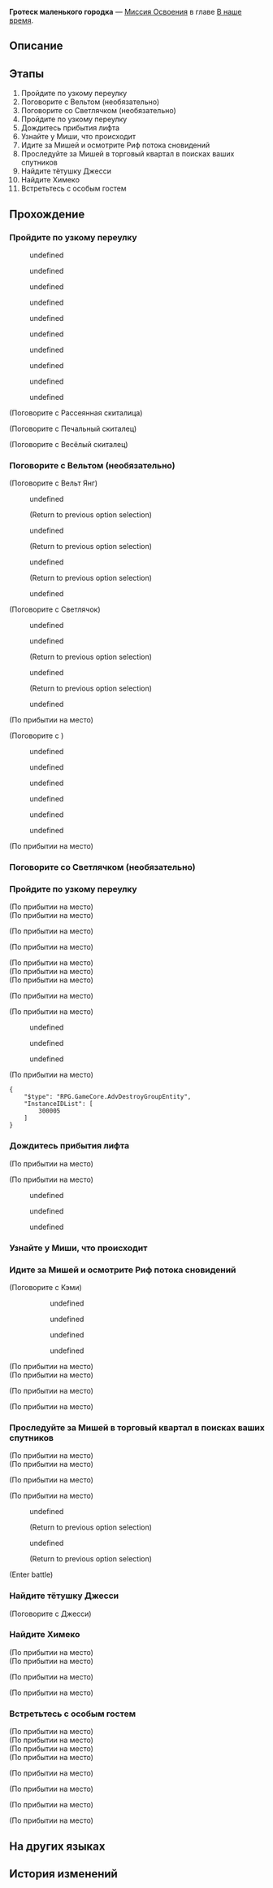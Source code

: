 {{Дополнить|Диалоги.}}
{{Миссия Инфобокс
|id              = 1032401
|Название        = 
|Изображение     = Миссия Освоения Гротеск маленького городка.png
|Тип             = Миссия Освоения
|События         = 
|Глава           = В наше время
|Условия         = Завершена [[Миссия Освоения]] ''[[Недотёпы всегда звонят дважды]]''
|Персонажи       = Вельт; Весёлый скиталец; Джесси; Кэми; Март 7; Михей; Миша; Первопроходец; Печальный скиталец; Рассеянная скиталица; Светлячок; Часик; Член Семьи
|СтартЛокация    = Отель «Грёзы» (Мир грёз)
|Мир             = Пенакония
|Локации         = Отель «Грёзы» (Мир грёз)
|Предыдущая      = Недотёпы всегда звонят дважды
|Следующая       = Враг государства
|Награды         = Опыт Освоения*700; Звёздный нефрит*90; Путеводитель путешественника*6; Очищенный эфир*6; Часокредиты*350; "Speedy Hamz"*1 { text = Speedy Hamz }; Кредиты*100 000
}}
'''Гротеск маленького городка''' — [[Миссия Освоения]] в главе [[В наше время]].

==Описание==
{{Описание|Светлячок объясняет своё странное поведение и направляет вас к первозданной зоне воспоминаний, где находится поселение Риф потока сновидений. Здесь вы воссоединяетесь с экипажем Звёздного экспресса, осматриваетесь вокруг и находите давно пропавшую суперзвезду Зарянку.}}

==Этапы==
# Пройдите по узкому переулку
# Поговорите с Вельтом (необязательно)
# Поговорите со Светлячком (необязательно)
# Пройдите по узкому переулку
# Дождитесь прибытия лифта
# Узнайте у Миши, что происходит
# Идите за Мишей и осмотрите Риф потока сновидений
# Проследуйте за Мишей в торговый квартал в поисках ваших спутников
# Найдите тётушку Джесси
# Найдите Химеко
# Встретьтесь с особым гостем

==Прохождение==
{{Дополнить}}


===Пройдите по узкому переулку===
{{Описание миссии|локация=Отель «Грёзы» (Мир грёз)|Светлячок раскрывает вам причины, стоящие за её необъяснимым поведением, и ведёт вас в место, которая Семья назвала кошмаром... в первозданную зону воспоминаний за пределами сладких грёз - Риф потока сновидений. Это позволяет вам больше разузнать о Смерти: как выяснилось, это лишь обузданная меметическая сущность, помогающая тем, кто желает переместиться между грёзами. Закрыть глаза - просто странный способ призвать её.<br />Спустя миг неприятных ощущений вы осознаёте, что очутились в старом заброшенном городе. Начните приключение на этой покинутой станции, но сперва поговорите со всеми и тщательно подготовьтесь.}}
{{Диалог Начало}}
<!--Unknown TalkSentence: 103240202-->
<!--Unknown TalkSentence: 103240203-->
:{{Диалог|Стрелка}} undefined
:<!--Unknown TalkSentence: 103240205-->
:<!--Unknown TalkSentence: 103240206-->
:<!--Unknown TalkSentence: 103240207-->
:<!--Unknown TalkSentence: 103240208-->
:{{Диалог|Стрелка}} undefined
:<!--Unknown TalkSentence: 103240207-->
:<!--Unknown TalkSentence: 103240208-->
:{{Диалог|Стрелка}} undefined
<!--Unknown TalkSentence: 103240209-->
<!--Unknown TalkSentence: 103240210-->
<!--Unknown TalkSentence: 103240211-->
<!--Unknown TalkSentence: 103240212-->
<!--Unknown TalkSentence: 103240213-->
<!--Unknown TalkSentence: 103240214-->
<!--Unknown TalkSentence: 103240215-->
<!--Unknown TalkSentence: 103240216-->
<!--Unknown TalkSentence: 103240217-->
<!--Unknown TalkSentence: 103240218-->
:{{Диалог|Стрелка}} undefined
:{{Диалог|Стрелка}} undefined
:{{Диалог|Стрелка}} undefined
:{{tx}}
<!--Unknown TalkSentence: 103240302-->
:{{Диалог|Стрелка}} undefined
:{{Диалог|Стрелка}} undefined
:{{Диалог|Стрелка}} undefined
:{{Диалог|Стрелка}} undefined

;(Поговорите с Рассеянная скиталица)
<!--Unknown TalkSentence: 103241602-->
<!--Unknown TalkSentence: 103241603-->

;(Поговорите с Печальный скиталец)
<!--Unknown TalkSentence: 103241702-->
<!--Unknown TalkSentence: 103241703-->

;(Поговорите с Весёлый скиталец)
<!--Unknown TalkSentence: 103241802-->
<!--Unknown TalkSentence: 103241803-->
{{Диалог Конец}}

===Поговорите с Вельтом (необязательно)===
{{Диалог Начало}}

;(Поговорите с Вельт Янг)
:{{tx}}
:{{Диалог|Разговор}} undefined
:<!--Unknown TalkSentence: 103240404-->
::{{tx}}
:;(Return to previous option selection)
:{{Диалог|Разговор}} undefined
:<!--Unknown TalkSentence: 103240407-->
::{{tx}}
:;(Return to previous option selection)
:{{Диалог|Разговор}} undefined
:<!--Unknown TalkSentence: 103240411-->
::{{tx}}
:;(Return to previous option selection)
:{{Диалог|Стрелка}} undefined
:<!--Unknown TalkSentence: 103240415-->
::{{tx}}

;(Поговорите с Светлячок)
:{{tx}}
:{{Диалог|Разговор}} undefined
:<!--Unknown TalkSentence: 103240504-->
:<!--Unknown TalkSentence: 103240505-->
:{{Диалог|Разговор}} undefined
:<!--Unknown TalkSentence: 103240511-->
::{{tx}}
:;(Return to previous option selection)
:{{Диалог|Разговор}} undefined
:<!--Unknown TalkSentence: 103240514-->
::{{tx}}
:;(Return to previous option selection)
:{{Диалог|Стрелка}} undefined
:<!--Unknown TalkSentence: 103240517-->
::{{tx}}
;(По прибытии на место)

;(Поговорите с )
<!--Unknown TalkSentence: 103240202-->
<!--Unknown TalkSentence: 103240203-->
:{{Диалог|Стрелка}} undefined
:<!--Unknown TalkSentence: 103240205-->
:<!--Unknown TalkSentence: 103240206-->
:<!--Unknown TalkSentence: 103240207-->
:<!--Unknown TalkSentence: 103240208-->
:{{Диалог|Стрелка}} undefined
:<!--Unknown TalkSentence: 103240207-->
:<!--Unknown TalkSentence: 103240208-->
:{{Диалог|Стрелка}} undefined
<!--Unknown TalkSentence: 103240209-->
<!--Unknown TalkSentence: 103240210-->
<!--Unknown TalkSentence: 103240211-->
<!--Unknown TalkSentence: 103240212-->
<!--Unknown TalkSentence: 103240213-->
<!--Unknown TalkSentence: 103240214-->
<!--Unknown TalkSentence: 103240215-->
<!--Unknown TalkSentence: 103240216-->
<!--Unknown TalkSentence: 103240217-->
<!--Unknown TalkSentence: 103240218-->
:{{Диалог|Стрелка}} undefined
:{{Диалог|Стрелка}} undefined
:{{Диалог|Стрелка}} undefined
;(По прибытии на место)
{{Диалог Конец}}

===Поговорите со Светлячком (необязательно)===
{{Диалог Начало}}
{{Диалог Конец}}

===Пройдите по узкому переулку===
{{Диалог Начало}}
;(По прибытии на место)
;(По прибытии на место)

;(По прибытии на место)
<!--Unknown TalkSentence: 103249903-->

;(По прибытии на место)
<!--Unknown TalkSentence: 103249903-->
;(По прибытии на место)
;(По прибытии на место)
;(По прибытии на место)

;(По прибытии на место)
<!--Unknown TalkSentence: 103249904-->

;(По прибытии на место)
:{{tx}}
<!--Unknown TalkSentence: 103240602-->
<!--Unknown TalkSentence: 103240603-->
<!--Unknown TalkSentence: 103240604-->
<!--Unknown TalkSentence: 103240605-->
<!--Unknown TalkSentence: 103240606-->
<!--Unknown TalkSentence: 103240607-->
<!--Unknown TalkSentence: 103240608-->
<!--Unknown TalkSentence: 103240609-->
<!--Unknown TalkSentence: 103240610-->
<!--Unknown TalkSentence: 103240611-->
<!--Unknown TalkSentence: 103240612-->
:{{Диалог|Стрелка}} undefined
:<!--Unknown TalkSentence: 103240614-->
:<!--Unknown TalkSentence: 103240615-->
:<!--Unknown TalkSentence: 103240616-->
:<!--Unknown TalkSentence: 103240617-->
:<!--Unknown TalkSentence: 103240618-->
:<!--Unknown TalkSentence: 103240619-->
::{{tx}}
:{{Диалог|Стрелка}} undefined
:<!--Unknown TalkSentence: 103240616-->
:<!--Unknown TalkSentence: 103240617-->
:<!--Unknown TalkSentence: 103240618-->
:<!--Unknown TalkSentence: 103240619-->
::{{tx}}
:{{Диалог|Стрелка}} undefined
:<!--Unknown TalkSentence: 103240618-->
:<!--Unknown TalkSentence: 103240619-->
::{{tx}}
<!--Unknown TalkSentence: 103240618-->
<!--Unknown TalkSentence: 103240619-->
:{{tx}}

;(По прибытии на место)
<pre>{
	"$type": "RPG.GameCore.AdvDestroyGroupEntity",
	"InstanceIDList": [
		300005
	]
}</pre>
{{Диалог Конец}}

===Дождитесь прибытия лифта===
{{Описание миссии|локация=Риф потока сновидений|Светлячок раскрывает вам причины, стоящие за её необъяснимым поведением, и ведёт вас в место, которая Семья назвала кошмаром... в первозданную зону воспоминаний за пределами сладких грёз - Риф потока сновидений. Это позволяет вам больше разузнать о Смерти: как выяснилось, это лишь обузданная меметическая сущность, помогающая тем, кто желает переместиться между грёзами. Закрыть глаза - просто странный способ призвать её.<br />По мере того, как вы поднимаетесь в лифте, старые детали машины скрипят и стонут, словно печальные души, давно покинувшие мир живых. Что же ждёт вас в глубине этого «кошмара»?}}
{{Диалог Начало}}
<!--Unknown TalkSentence: 103249901-->
;(По прибытии на место)

;(По прибытии на место)
:{{tx}}
<!--Unknown TalkSentence: 103240702-->
<!--Unknown TalkSentence: 103240703-->
<!--Unknown TalkSentence: 103240704-->
<!--Unknown TalkSentence: 103240705-->
:{{Диалог|Стрелка}} undefined
:{{Диалог|Стрелка}} undefined
:{{Диалог|Стрелка}} undefined
{{Диалог Конец}}

===Узнайте у Миши, что происходит===
{{Описание миссии|локация=Риф потока сновидений|Дверь открывается, и вы оказываетесь перед холодной и унылой площадью, а также двумя обветшавшими небоскрёбами. После того как ваша группа разделяется, вы с Вельтом сразу замечаете знакомый силуэт... Что в этом кошмаре делает коридорный из отеля «Грёзы»? Вы чувствуете что-то неладное и решаете поговорить с ним. Ведь если вы не найдёте объяснение этой странной ситуации, то потеряете всякий сон.}}
{{Диалог Начало}}
{{Диалог Конец}}

===Идите за Мишей и осмотрите Риф потока сновидений===
{{Описание миссии|локация=Риф потока сновидений|Миша рассказывает вам, что Риф потока сновидений - это его дом. Если это так, то вам сложно даже представить, насколько плохо с ним обращались в «Грёзах». Хотя милый и наивный Миша не придаёт этому значения. Напротив, узнав, что вам нужна помощь, он предлагает вместе отправиться на поиски потерянных спутников и заодно провести вам экскурсию по заброшенному городу. Более того, вам может выпасть шанс встретиться со старой подругой... Зарянкой.<br />Но прежде стоит отыскать Март 7 и Химеко. Время уходит. Нужно поспешить за Мишей.}}
{{Диалог Начало}}

;(Поговорите с Кэми)
:{{tx}}
::<!--1-second delay-->
:<!--Unknown TalkSentence: 103240902-->
:<!--Unknown TalkSentence: 103240903-->
::{{Диалог|Стрелка}} undefined
::{{Диалог|Стрелка}} undefined
::{{Диалог|Стрелка}} undefined
::{{Диалог|Стрелка}} undefined
<!--Unknown TalkSentence: 103241902-->
;(По прибытии на место)
;(По прибытии на место)

;(По прибытии на место)
:{{tx}}

;(По прибытии на место)
<!--Unknown TalkSentence: 103249905-->
{{Диалог Конец}}

===Проследуйте за Мишей в торговый квартал в поисках ваших спутников===
{{Описание миссии|локация=Риф потока сновидений|Миша рассказывает вам, что Риф потока сновидений - это его дом. Если это так, то вам сложно даже представить, насколько плохо с ним обращались в «Грёзах». Хотя милый и наивный Миша не придаёт этому значения. Напротив, узнав, что вам нужна помощь, он предлагает вместе отправиться на поиски потерянных спутников и заодно провести вам экскурсию по заброшенному городу. Более того, вам может выпасть шанс встретиться со старой подругой... Зарянкой.<br />Но прежде стоит отыскать Март 7 и Химеко. Миша уверен, что экипаж Звёздного экспресса может быть в торговом квартале. Пожалуй, вам стоит туда заглянуть.}}
{{Диалог Начало}}
<!--Unknown TalkSentence: 103249906-->
;(По прибытии на место)
;(По прибытии на место)

;(По прибытии на место)
<!--Unknown TalkSentence: 103249907-->
<!--Unknown TalkSentence: 103249908-->

;(По прибытии на место)
:{{tx}}
:<!--1-second delay-->
<!--Unknown TalkSentence: 103241002-->
<!--Unknown TalkSentence: 103241003-->
<!--Unknown TalkSentence: 103241004-->
<!--Unknown TalkSentence: 103241005-->
<!--Unknown TalkSentence: 103241006-->
<!--Unknown TalkSentence: 103241007-->
:{{Диалог|Стрелка}} undefined
:<!--Unknown TalkSentence: 103241009-->
:<!--Unknown TalkSentence: 103241010-->
:<!--Unknown TalkSentence: 103241011-->
:<!--Unknown TalkSentence: 103241012-->
:<!--Unknown TalkSentence: 103241013-->
:<!--Unknown TalkSentence: 103241014-->
:<!--Unknown TalkSentence: 103241015-->
:;(Return to previous option selection)
:{{Диалог|Стрелка}} undefined
:<!--Unknown TalkSentence: 103241011-->
:<!--Unknown TalkSentence: 103241012-->
:<!--Unknown TalkSentence: 103241013-->
:<!--Unknown TalkSentence: 103241014-->
:<!--Unknown TalkSentence: 103241015-->
:;(Return to previous option selection)
;(Enter battle)
::{{tx|Enemy list missing}}
{{Диалог Конец}}

===Найдите тётушку Джесси===
{{Описание миссии|локация=Риф потока сновидений|Миша рассказывает вам, что Риф потока сновидений - это его дом. Если это так, то вам сложно даже представить, насколько плохо с ним обращались в «Грёзах». Хотя милый и наивный Миша не придаёт этому значения. Напротив, узнав, что вам нужна помощь, он предлагает вместе отправиться на поиски потерянных спутников и заодно провести вам экскурсию по заброшенному городу. Более того, вам может выпасть шанс встретиться со старой подругой... Зарянкой.<br />Вы встретились с Март 7. Но прежде чем отправиться на поиски Химеко, нужно найти кого-нибудь из местных, кто приглядит за несчастным незнакомцем, потерявшим сознание от страха перед розововолосым призраком Рифа потока сновидений. Тётушка Джесси, о которой говорила Март 7, точно справится.}}
{{Диалог Начало}}
:{{tx}}
<!--Unknown TalkSentence: 103249909-->
<!--Unknown TalkSentence: 103249910-->

;(Поговорите с Джесси)
:{{tx}}
<!--Unknown TalkSentence: 103242002-->
{{Диалог Конец}}

===Найдите Химеко===
{{Описание миссии|локация=Риф потока сновидений|Миша рассказывает вам, что Риф потока сновидений - это его дом. Если это так, то вам сложно даже представить, насколько плохо с ним обращались в «Грёзах». Хотя милый и наивный Миша не придаёт этому значения. Напротив, узнав, что вам нужна помощь, он предлагает вместе отправиться на поиски потерянных спутников и заодно провести вам экскурсию по заброшенному городу. Более того, вам может выпасть шанс встретиться со старой подругой... Зарянкой.<br />Теперь, когда вы можете отложить в сторону этот небольшой эпизод с призраком Рифа потока сновидений... Настало время наконец-то отправиться на поиски Химеко! Вы наверняка уже по ней скучаете, правда?}}
{{Диалог Начало}}
;(По прибытии на место)
;(По прибытии на место)

;(По прибытии на место)
<!--Unknown TalkSentence: 103249911-->

;(По прибытии на место)
:{{tx}}
:<!--1-second delay-->
:{{tx}}
{{Диалог Конец}}

===Встретьтесь с особым гостем===
{{Описание миссии|локация=Риф потока сновидений|Когда вы находите Химеко, она разговаривает с местным жителем по имени Михей. Этот добродушный мужчина называет себя хранителем кладбища и, как оказалось, является одним из ответственных за эту землю потока сновидений.<br />Ваше появление в этом месте совершенно его не удивляет. Он говорит, что мог бы помочь вам глубже понять Риф потока сновидений, но вам нужен спутник - некий «особый гость»... Если вы не ошибаетесь, этим «гостем» может оказаться госпожа Зарянка.}}
{{Диалог Начало}}
<!--Unknown TalkSentence: 103249912-->
<!--Unknown TalkSentence: 103249913-->
;(По прибытии на место)
;(По прибытии на место)
;(По прибытии на место)
;(По прибытии на место)

;(По прибытии на место)
<!--Unknown TalkSentence: 103249914-->
<!--Unknown TalkSentence: 103249915-->

;(По прибытии на место)
<!--Unknown TalkSentence: 103249914-->
<!--Unknown TalkSentence: 103249915-->

;(По прибытии на место)
<!--Unknown TalkSentence: 103249914-->
<!--Unknown TalkSentence: 103249915-->

;(По прибытии на место)
:{{tx}}
:{{tx}}
{{Диалог Конец}}

==На других языках==
{{На других языках
|en   = Small Town Grotesque
|zhs  = 小城畸人
|zht  = 小城畸人
|ja   = 小さな町の奇人
|ko   = 와인즈버그 오하이오
|es   = Aldea grotesca
|fr   = Le village
|ru   = Гротеск маленького городка
|th   = คนประหลาดในเมืองเล็ก
|vi   = Thành Phố Nhỏ Kỳ Lạ
|de   = Kleinstadtfreak
|id   = Orang Aneh Kota Kecil
|pt   = Vilarejo Grotesco
}}

==История изменений==
{{История изменений|2.7}}
